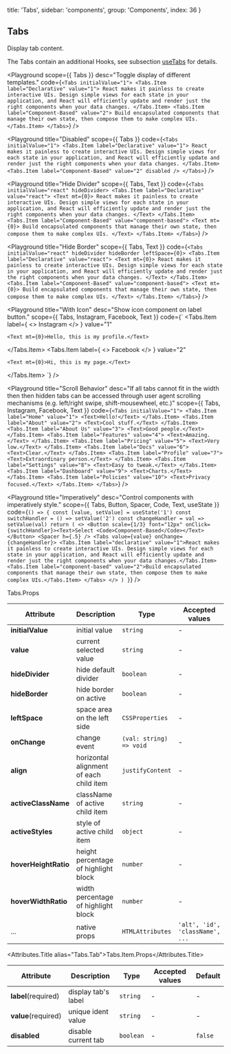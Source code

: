 
  title: 'Tabs',
  sidebar: 'components',
  group: 'Components',
  index: 36
}

## Tabs

Display tab content.

The Tabs contain an additional Hooks, see subsection [useTabs](/docs/hooks/use-tabs) for details.

<Playground
  scope={{ Tabs }}
  desc="Toggle display of different templates."
  code={`
<Tabs initialValue="1">
  <Tabs.Item label="Declarative" value="1">
    React makes it painless to create interactive UIs. Design simple views for
    each state in your application, and React will efficiently update and
    render just the right components when your data changes.
  </Tabs.Item>
  <Tabs.Item label="Component-Based" value="2">
    Build encapsulated components that manage their own state, then compose
    them to make complex UIs.
  </Tabs.Item>
</Tabs>
`}
/>

<Playground
  title="Disabled"
  scope={{ Tabs }}
  code={`
<Tabs initialValue="1">
  <Tabs.Item label="Declarative" value="1">
    React makes it painless to create interactive UIs. Design simple views for
    each state in your application, and React will efficiently update and
    render just the right components when your data changes.
  </Tabs.Item>
  <Tabs.Item label="Component-Based" value="2" disabled />
</Tabs>
`}
/>

<Playground
  title="Hide Divider"
  scope={{ Tabs, Text }}
  code={`
<Tabs initialValue="react" hideDivider>
  <Tabs.Item label="Declarative" value="react">
    <Text mt={0}>
      React makes it painless to create interactive UIs. Design simple views
      for each state in your application, and React will efficiently update
      and render just the right components when your data changes.
    </Text>
  </Tabs.Item>
  <Tabs.Item label="Component-Based" value="component-based">
    <Text mt={0}>
      Build encapsulated components that manage their own state, then compose
      them to make complex UIs.
    </Text>
  </Tabs.Item>
</Tabs>
`}
/>

<Playground
  title="Hide Border"
  scope={{ Tabs, Text }}
  code={`
<Tabs initialValue="react" hideDivider hideBorder leftSpace={0}>
  <Tabs.Item label="Declarative" value="react">
    <Text mt={0}>
      React makes it painless to create interactive UIs. Design simple views
      for each state in your application, and React will efficiently update
      and render just the right components when your data changes.
    </Text>
  </Tabs.Item>
  <Tabs.Item label="Component-Based" value="component-based">
    <Text mt={0}>
      Build encapsulated components that manage their own state, then compose
      them to make complex UIs.
    </Text>
  </Tabs.Item>
</Tabs>
`}
/>

<Playground
  title="With Icon"
  desc="Show icon component on label button."
  scope={{ Tabs, Instagram, Facebook, Text }}
  code={`
<Tabs initialValue="1" align="center" leftSpace={0}>
  <Tabs.Item
    label={
      <>
        <Instagram /> Instagram
      </>
    }
    value="1"
  >
    <Text mt={0}>Hello, this is my profile.</Text>
  </Tabs.Item>
  <Tabs.Item
    label={
      <>
        <Facebook /> Facebook
      </>
    }
    value="2"
  >
    <Text mt={0}>Hi, this is my page.</Text>
  </Tabs.Item>
</Tabs>
`}
/>

<Playground
  title="Scroll Behavior"
  desc="If all tabs cannot fit in the width then then hidden tabs can be accessed through user agent scrolling mechanisms (e.g. left/right swipe, shift-mousewheel, etc.)"
  scope={{ Tabs, Instagram, Facebook, Text }}
  code={`
<Tabs initialValue="1">
  <Tabs.Item label="Home" value="1">
    <Text>Hello!</Text>
  </Tabs.Item>
  <Tabs.Item label="About" value="2">
    <Text>Cool stuff.</Text>
  </Tabs.Item>
  <Tabs.Item label="About Us" value="3">
    <Text>Good people.</Text>
  </Tabs.Item>
  <Tabs.Item label="Features" value="4">
    <Text>Amazing.</Text>
  </Tabs.Item>
  <Tabs.Item label="Pricing" value="5">
    <Text>Very low.</Text>
  </Tabs.Item>
  <Tabs.Item label="Docs" value="6">
    <Text>Clear.</Text>
  </Tabs.Item>
  <Tabs.Item label="Profile" value="7">
    <Text>Extraordinary person.</Text>
  </Tabs.Item>
  <Tabs.Item label="Settings" value="8">
    <Text>Easy to tweak.</Text>
  </Tabs.Item>
  <Tabs.Item label="Dashboard" value="9">
    <Text>Charts.</Text>
  </Tabs.Item>
  <Tabs.Item label="Policies" value="10">
    <Text>Privacy focused.</Text>
  </Tabs.Item>
</Tabs>
`}
/>

<Playground
  title="Imperatively"
  desc="Control components with imperatively style."
  scope={{ Tabs, Button, Spacer, Code, Text, useState }}
  code={`
() => {
  const [value, setValue] = useState('1')
  const switchHandler = () => setValue('2')
  const changeHandler = val => setValue(val)
  return (
    <>
      <Button scale={1/3} font="12px" onClick={switchHandler}><Text>Select <Code>Component-Based</Code></Text></Button>
      <Spacer h={.5} />
      <Tabs value={value} onChange={changeHandler}>
        <Tabs.Item label="declarative" value="1">React makes it painless to create interactive UIs. Design simple views for each state in your application, and React will efficiently update and render just the right components when your data changes.</Tabs.Item>
        <Tabs.Item label="component-based" value="2">Build encapsulated components that manage their own state, then compose them to make complex UIs.</Tabs.Item>
      </Tabs>
    </>
  )
}
`}
/>

<Attributes edit="/pages/docs/components/tabs.mdx">
<Attributes.Title>Tabs.Props</Attributes.Title>

| Attribute            | Description                             | Type                    | Accepted values                 | Default |
| -------------------- | --------------------------------------- | ----------------------- | ------------------------------- | ------- |
| **initialValue**     | initial value                           | `string`                | -                               | -       |
| **value**            | current selected value                  | `string`                | -                               | -       |
| **hideDivider**      | hide default divider                    | `boolean`               | -                               | `false` |
| **hideBorder**       | hide border on active                   | `boolean`               | -                               | `false` |
| **leftSpace**        | space area on the left side             | `CSSProperties`         | -                               | `12px`  |
| **onChange**         | change event                            | `(val: string) => void` | -                               | -       |
| **align**            | horizontal alignment of each child item | `justifyContent`        | -                               | `left`  |
| **activeClassName**  | className of active child item          | `string`                | -                               | -       |
| **activeStyles**     | style of active child item              | `object`                | -                               | -       |
| **hoverHeightRatio** | height percentage of highlight block    | `number`                | -                               | 0.7     |
| **hoverWidthRatio**  | width percentage of highlight block     | `number`                | -                               | 1.15    |
| ...                  | native props                            | `HTMLAttributes`        | `'alt', 'id', 'className', ...` | -       |

<Attributes.Title alias="Tabs.Tab">Tabs.Item.Props</Attributes.Title>

| Attribute           | Description         | Type      | Accepted values | Default |
| ------------------- | ------------------- | --------- | --------------- | ------- |
| **label**(required) | display tab's label | `string`  | -               | -       |
| **value**(required) | unique ident value  | `string`  | -               | -       |
| **disabled**        | disable current tab | `boolean` | -               | `false` |

</Attributes>

